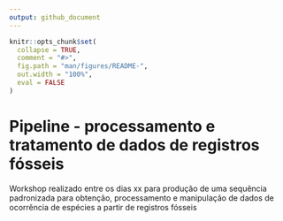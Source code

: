 ```yaml
---
output: github_document
---
```


<!-- README.md is generated from README.Rmd. Please edit that file -->

```r
knitr::opts_chunk$set(
  collapse = TRUE,
  comment = "#>",
  fig.path = "man/figures/README-",
  out.width = "100%",
  eval = FALSE
)
```

# Pipeline - processamento e tratamento de dados de registros fósseis  

Workshop realizado entre os dias xx para produção de uma sequência padronizada
   para obtenção, processamento e manipulação de dados de ocorrência de espécies 
   a partir de registros fósseis

